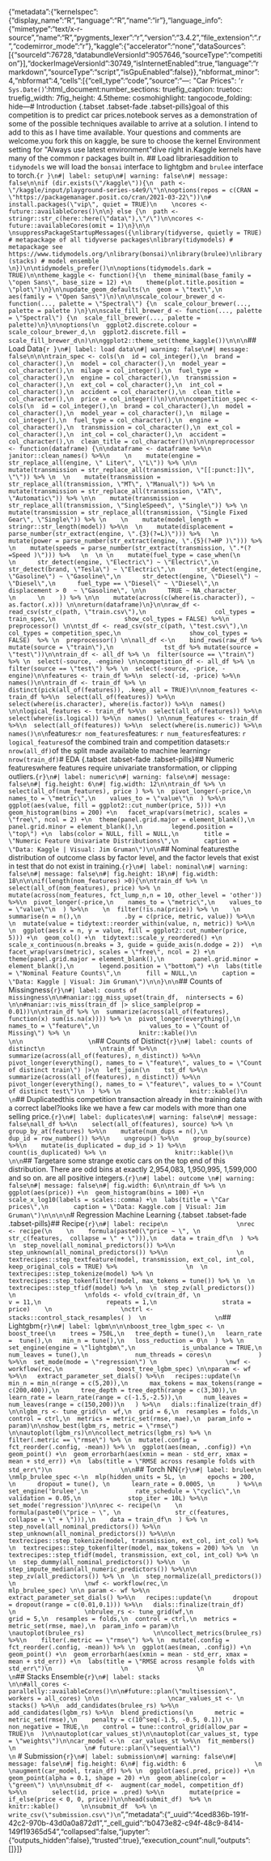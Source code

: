 {"metadata":{"kernelspec":{"display_name":"R","language":"R","name":"ir"},"language_info":{"mimetype":"text/x-r-source","name":"R","pygments_lexer":"r","version":"3.4.2","file_extension":".r","codemirror_mode":"r"},"kaggle":{"accelerator":"none","dataSources":[{"sourceId":76728,"databundleVersionId":9057646,"sourceType":"competition"}],"dockerImageVersionId":30749,"isInternetEnabled":true,"language":"rmarkdown","sourceType":"script","isGpuEnabled":false}},"nbformat_minor":4,"nbformat":4,"cells":[{"cell_type":"code","source":"---\ntitle: \"Car Prices\"\ndate: '`r Sys.Date()`'\noutput:\n  html_document:\n    number_sections: true\n    fig_caption: true\n    toc: true\n    fig_width: 7\n    fig_height: 4.5\n    theme: cosmo\n    highlight: tango\n    code_folding: hide\n---\n  \n# Introduction  {.tabset .tabset-fade .tabset-pills}\n\nThe goal of this competition is to predict car prices.\n\nMy notebook serves as a demonstration of some of the possible techniques available to arrive at a solution.  I intend to add to this as I have time available. Your questions and comments are welcome.\n\nIf you fork this on kaggle, be sure to choose the kernel Environment setting for \"Always use latest environment\"\n\nLets dive right in.\n\nThe Kaggle kernels have many of the common r packages built in.  \n\n## Load libraries\n\nIn addition to `tidymodels` we will load the `bonsai` interface to lightgbm and `brulee` interface to torch.\n\n```{r }\n#| label: setup\n#| warning: false\n#| message: false\n\nif (dir.exists(\"/kaggle\")){\n  path <- \"/kaggle/input/playground-series-s4e9/\"\n\noptions(repos = c(CRAN = \"https://packagemanager.posit.co/cran/2021-03-22\"))\n# install.packages(\"vip\", quiet = TRUE)\n    \ncores <- future::availableCores()\n\n} else {\n  path <- stringr::str_c(here::here(\"data\"),\"/\")\n\ncores <- future::availableCores(omit = 1)\n}\n\n \nsuppressPackageStartupMessages({\nlibrary(tidyverse, quietly = TRUE) # metapackage of all tidyverse packages\nlibrary(tidymodels) # metapackage see https://www.tidymodels.org/\nlibrary(bonsai)\nlibrary(brulee)\nlibrary(stacks) # model ensemble    \n})\n\ntidymodels_prefer()\n\noptions(tidymodels.dark = TRUE)\n\ntheme_kaggle <- function(){\n  theme_minimal(base_family = \"open Sans\", base_size = 12) +\n    theme(plot.title.position = \"plot\")\n}\n\nupdate_geom_defaults(\n  geom = \"text\",\n  aes(family = \"Open Sans\")\n)\n\n\nscale_colour_brewer_d <- function(..., palette = \"Spectral\") {\n  scale_colour_brewer(..., palette = palette )\n}\n\nscale_fill_brewer_d <- function(..., palette = \"Spectral\") {\n  scale_fill_brewer(..., palette = palette)\n}\n\noptions(\n  ggplot2.discrete.colour = scale_colour_brewer_d,\n  ggplot2.discrete.fill = scale_fill_brewer_d\n)\n\nggplot2::theme_set(theme_kaggle())\n\n\n```\n\n\n## Load Data\n\n```{r }\n#| label: load data\n#| warning: false\n#| message: false\n\n\ntrain_spec <- cols(\n  id = col_integer(),\n  brand = col_character(),\n  model = col_character(),\n  model_year = col_character(),\n  milage = col_integer(),\n  fuel_type = col_character(),\n  engine = col_character(),\n  transmission = col_character(),\n  ext_col = col_character(),\n  int_col = col_character(),\n  accident = col_character(),\n  clean_title = col_character(),\n  price = col_integer()\n)\n\n\ncompetition_spec <- cols(\n  id = col_integer(),\n  brand = col_character(),\n  model = col_character(),\n  model_year = col_character(),\n  milage = col_integer(),\n  fuel_type = col_character(),\n  engine = col_character(),\n  transmission = col_character(),\n  ext_col = col_character(),\n  int_col = col_character(),\n  accident = col_character(),\n  clean_title = col_character()\n)\n\npreprocessor <- function(dataframe) {\n\ndataframe <- dataframe %>%\n    janitor::clean_names() %>%\n    \n    mutate(engine = str_replace_all(engine, \" Liter\", \"L\")) %>% \n\n    mutate(transmission = str_replace_all(transmission, \"[[:punct:]]\", \"\")) %>% \n  \n    mutate(transmission = str_replace_all(transmission, \"MT\", \"Manual\")) %>% \n    mutate(transmission = str_replace_all(transmission, \"AT\", \"Automatic\")) %>% \n\n    mutate(transmission = str_replace_all(transmission, \"SingleSpeed\", \"Single\")) %>% \n    mutate(transmission = str_replace_all(transmission, \"Single Fixed Gear\", \"Single\")) %>% \n    \n    mutate(model_length = stringr::str_length(model)) %>%\n  \n    mutate(displacement = parse_number(str_extract(engine, \".{3}(?=L)\"))) %>%   \n    mutate(power = parse_number(str_extract(engine, \".{5}(?=HP )\"))) %>%   \n    mutate(speeds = parse_number(str_extract(transmission, \".*(?=Speed )\"))) %>%   \n  \n \n    mutate(fuel_type = case_when(\n      \n      str_detect(engine, \"Electric\") ~ \"Electric\",\n      str_detect(brand, \"Tesla\") ~ \"Electric\",\n      str_detect(engine, \"Gasoline\") ~ \"Gasoline\",\n      str_detect(engine, \"Diesel\") ~ \"Diesel\",\n      fuel_type == \"Diesel\" ~ \"Diesel\",\n      displacement > 0  ~ \"Gasoline\", \n\n      TRUE ~ NA_character_      \n      \n    )) %>% \n\n    mutate(across(c(where(is.character)), ~ as.factor(.x))) \n\nreturn(dataframe)\n}\n\nraw_df <- read_csv(str_c(path, \"train.csv\"),\n                   col_types = train_spec,\n                   show_col_types = FALSE) %>%\n          preprocessor() \n\ntst_df <- read_csv(str_c(path, \"test.csv\"),\n                   col_types = competition_spec,\n                   show_col_types = FALSE)  %>% \n  preprocessor() \n\nall_df <-\n    bind_rows(raw_df %>% mutate(source = \"train\"),\n              tst_df %>% mutate(source = \"test\"))\n\ntrain_df <- all_df %>% \n  filter(source == \"train\") %>% \n  select(-source, -engine) \n\ncompetition_df <- all_df %>% \n  filter(source == \"test\") %>% \n  select(-source, -price, -engine)\n\nfeatures <- train_df %>%\n  select(-id, -price) %>%\n  names()\n\ntrain_df <- train_df %>% \n  distinct(pick(all_of(features)), .keep_all = TRUE)\n\nnom_features <- train_df %>%\n  select(all_of(features)) %>%\n  select(where(is.character), where(is.factor)) %>%\n  names() \n\nlogical_features <- train_df %>%\n  select(all_of(features)) %>%\n  select(where(is.logical)) %>%\n  names() \n\nnum_features <- train_df %>%\n  select(all_of(features)) %>%\n  select(where(is.numeric)) %>%\n  names()\n\n```\n\nNominal features:\n\n`r nom_features`\n\nNumeric features: \n\n`r num_features`\n\nLogical features: \n\n`r logical_features`\n\n\nSize of the combined train and competition datasets:\n\n`r nrow(all_df)`\n\nSize of the split made available to machine learning\n\n`r nrow(train_df)`\n\n\n# EDA {.tabset .tabset-fade .tabset-pills}\n\n## Numeric features\n\nConsider where features require univariate transformation, or clipping outliers.\n```{r}\n#| label: numeric\n#| warning: false\n#| message: false\n#| fig.height: 6\n#| fig.width: 12\n\ntrain_df %>% \n  select(all_of(num_features), price ) %>% \n  pivot_longer(-price,\n    names_to = \"metric\",\n    values_to = \"value\"\n  ) %>%\n  ggplot(aes(value, fill = ggplot2::cut_number(price, 5))) +\n  geom_histogram(bins = 200) +\n   facet_wrap(vars(metric), scales = \"free\", ncol = 2) +\n  theme(panel.grid.major = element_blank(),\n        panel.grid.minor = element_blank(),\n        legend.position = \"top\") +\n  labs(color = NULL, fill = NULL,\n       title = \"Numeric Feature Univariate Distributions\",\n       caption = \"Data: Kaggle | Visual: Jim Gruman\")\n\n```\n\n\n## Nominal features\n\nExplore the distribution of outcome class by factor level, and the factor levels that exist in test that do not exist in training.\n\n\n```{r}\n#| label: nominal\n#| warning: false\n#| message: false\n#| fig.height: 18\n#| fig.width: 18\n\n\nif(length(nom_features) >0){\n\ntrain_df %>% \n  select(all_of(nom_features), price) %>% \n  mutate(across(nom_features, fct_lump_n,n = 10, other_level = 'other')) %>%\n  pivot_longer(-price,\n    names_to = \"metric\",\n    values_to = \"value\"\n  ) %>%\n    \n  filter(!is.na(price)) %>% \n    \n  summarise(n = n(),\n            .by = c(price, metric, value)) %>%\n      \n  mutate(value = tidytext::reorder_within(value, n, metric)) %>%\n    \n  ggplot(aes(x = n, y = value, fill = ggplot2::cut_number(price, 5))) +\n  geom_col() +\n  tidytext::scale_y_reordered() +\n  scale_x_continuous(n.breaks = 3, guide = guide_axis(n.dodge = 2))  +\n  facet_wrap(vars(metric), scales = \"free\", ncol = 2) +\n  theme(panel.grid.major = element_blank(),\n        panel.grid.minor = element_blank(),\n       legend.position = \"bottom\") +\n  labs(title = \"Nominal Feature Counts\",\n       fill = NULL,\n       caption = \"Data: Kaggle | Visual: Jim Gruman\")\n\n}\n\n```\n\n## Counts of Missingness\n                  \n```{r}\n#| label: counts of missingness\n\n#naniar::gg_miss_upset(train_df,  nintersects = 6) \n\n#naniar::vis_miss(train_df |> slice_sample(prop = 0.01))\n\ntrain_df %>% \n  summarize(across(all_of(features), function(x) sum(is.na(x)))) %>% \n  pivot_longer(everything(),\n              names_to = \"feature\",\n              values_to = \"Count of Missing\") %>% \n                   knitr::kable()\n                   \n\n                  \n```\n\n## Counts of Distinct\n                   \n               \n```{r}\n#| label: counts of distinct\n               \ntrain_df %>%\n  summarize(across(all_of(features), n_distinct)) %>%\n  pivot_longer(everything(), names_to = \"feature\", values_to = \"Count of distinct train\") |>\n  left_join(\n    tst_df %>%\n      summarize(across(all_of(features), n_distinct)) %>%\n      pivot_longer(everything(), names_to = \"feature\", values_to = \"Count of distinct test\")\n  ) %>% \n                   knitr::kable()\n               \n```\n\n## Duplicated\n\nIs this competition transaction already in the training data with a correct label?\n\nIt looks like we have a few car models with more than one selling price.\n\n```{r}\n#| label: duplicates\n#| warning: false\n#| message: false\nall_df %>%\n    select(all_of(features), source) %>% \n    group_by_at(features) %>%\n    mutate(num_dups = n(),\n           dup_id = row_number()) %>%\n    ungroup() %>%\n    group_by(source) %>%\n    mutate(is_duplicated = dup_id > 1) %>%\n    count(is_duplicated) %>% \n                   knitr::kable()\n               \n\n```\n                   \n\n\n\n## Target\n\nThere are some strange exotic cars on the top end of this distribution. There are odd bins at exactly 2,954,083, 1,950,995, 1,599,000 and so on. \n\nThese are all positive integers.\n\n```{r}\n#| label: outcome \n#| warning: false\n#| message: false\n#| fig.width: 6\n\ntrain_df %>% \n  ggplot(aes(price)) +\n  geom_histogram(bins = 100) +\n  scale_x_log10(labels = scales::comma) +\n  labs(title = \"Car prices\",\n       caption = \"Data: Kaggle.com | Visual: Jim Gruman\")\n\n\n\n```\n \n           \n                \n# Regression Machine Learning {.tabset .tabset-fade .tabset-pills}\n\n\n## Recipe\n\n```{r}\n#| label: recipe\n                   \nrec <- recipe(\n    \n    formula(paste0(\"price ~ \", \n               str_c(features,  collapse = \" + \"))),\n    data = train_df\n  ) %>% \n  step_novel(all_nominal_predictors()) %>%\n  step_unknown(all_nominal_predictors()) %>%\n                   \n  textrecipes::step_textfeature(model, transmission, ext_col, int_col, keep_original_cols = TRUE) %>%                   \n  \n  textrecipes::step_tokenize(model) %>% \n  textrecipes::step_tokenfilter(model, max_tokens = tune()) %>% \n  \n  textrecipes::step_tfidf(model) %>% \n  \n  step_zv(all_predictors()) \n                   \nfolds <- vfold_cv(train_df, \n                  v = 11,\n                  repeats = 1,\n                  strata = price)    \n                   \nctrl <- stacks::control_stack_resamples( )  \n                   \n```\n\n\n\n## Lightgbm\n\n```{r}\n#| label: lgbm\n\n\nboost_tree_lgbm_spec <- \n  boost_tree(\n    trees = 750L,\n   tree_depth = tune(),\n   learn_rate =  tune(),\n   min_n = tune(),\n   loss_reduction = 0\n  ) %>% \n  set_engine(engine = \"lightgbm\",\n             is_unbalance = TRUE,\n             num_leaves = tune(),\n             num_threads = cores\n             ) %>%\n  set_mode(mode = \"regression\") \n                   \nwf <- workflow(rec,\n               boost_tree_lgbm_spec) \n\nparam <- wf %>%\n   extract_parameter_set_dials() %>%\n   recipes::update(\n      min_n = min_n(range = c(5,20)),\n      max_tokens = max_tokens(range = c(200,400)),\n      tree_depth = tree_depth(range = c(3,30)),\n      learn_rate = learn_rate(range = c(-1.5,-2.5)),\n      num_leaves = num_leaves(range = c(150,200))\n   ) %>%\n   dials::finalize(train_df)                 \n\nlgbm_rs <- tune_grid(\n  wf,\n  grid = 6,\n  resamples = folds,\n  control = ctrl,\n  metrics = metric_set(rmse, mae),\n  param_info = param)\n\nshow_best(lgbm_rs, metric = \"rmse\")  \n\nautoplot(lgbm_rs)\n\ncollect_metrics(lgbm_rs) %>% \n  filter(.metric == \"rmse\") %>% \n  mutate(.config = fct_reorder(.config, -mean)) %>% \n  ggplot(aes(mean, .config)) +\n  geom_point() +\n  geom_errorbarh(aes(xmin = mean - std_err, xmax = mean + std_err)) +\n  labs(title = \"RMSE across resample folds with std_err\")\n                   \n\n```\n                   \n## Torch NN\n                   \n```{r}\n#| label: brulee\n                   \nmlp_brulee_spec <-\n  mlp(hidden_units = 5L, \n      epochs = 200, \n      dropout = tune(), \n      learn_rate = 0.0005, \n      ) %>%\n  set_engine('brulee',\n             rate_schedule = \"cyclic\",\n             validation = 0.05,\n             stop_iter = 10L) %>%\n  set_mode('regression')\n\nrec <- recipe(\n    \n    formula(paste0(\"price ~ \", \n               str_c(features,  collapse = \" + \"))),\n    data = train_df\n  ) %>% \n  step_novel(all_nominal_predictors()) %>%\n  step_unknown(all_nominal_predictors()) %>%\n\n  textrecipes::step_tokenize(model, transmission, ext_col, int_col) %>% \n  textrecipes::step_tokenfilter(model, max_tokens = 200) %>% \n  \n  textrecipes::step_tfidf(model, transmission, ext_col, int_col) %>% \n  \n  step_dummy(all_nominal_predictors()) %>%\n  \n  step_impute_median(all_numeric_predictors()) %>%\n\n  step_zv(all_predictors()) %>% \n  \n  step_normalize(all_predictors())       \n                   \nwf <- workflow(rec,\n               mlp_brulee_spec) \n\n param <- wf %>%\n   extract_parameter_set_dials() %>%\n   recipes::update(\n      dropout = dropout(range = c(0.01,0.1))) %>%\n   dials::finalize(train_df)                    \n                   \nbrulee_rs <- tune_grid(wf,\n                       grid = 5,\n  resamples = folds,\n  control = ctrl,\n  metrics = metric_set(rmse, mae),\n  param_info = param)\n                   \nautoplot(brulee_rs)                   \n\ncollect_metrics(brulee_rs) %>%\n    filter(.metric == \"rmse\") %>% \n  mutate(.config = fct_reorder(.config, -mean)) %>% \n  ggplot(aes(mean, .config)) +\n  geom_point() +\n  geom_errorbarh(aes(xmin = mean - std_err, xmax = mean + std_err)) +\n  labs(title = \"RMSE across resample folds with std_err\")\n                   \n                   \n                   \n```\n\n                   \n## Stacks Ensemble\n                   \n```{r}\n#| label: stacks                   \n\n#all_cores <- parallelly::availableCores()\n\n#future::plan(\"multisession\", workers = all_cores) \n\n                   \ncar_values_st <- \n  stacks() %>%\n  add_candidates(brulee_rs) %>%\n  add_candidates(lgbm_rs) %>%\n  blend_predictions(\n      metric = metric_set(rmse),\n    penalty = c(10^seq(-1.5, -0.5, 0.1)),\n    non_negative = TRUE,\n    control = tune::control_grid(allow_par = TRUE)\n  )\n\nautoplot(car_values_st)\n\nautoplot(car_values_st, type = \"weights\")\n\ncar_model <-\n  car_values_st %>%\n  fit_members()  \n                   \n# future::plan(\"sequential\")                    \n```                   \n                      \n\n                   \n# Submission\n                   \n                \n                   \n```{r}\n#| label: submission\n#| warning: false\n#| message: false\n#| fig.height: 6\n#| fig.width: 6                   \n                   \naugment(car_model, train_df) %>% \n  ggplot(aes(.pred, price)) +\n  geom_point(alpha = 0.1, shape = 20) +\n  geom_abline(color = \"green\") \n\n\nsubmit_df <-  augment(car_model, competition_df) %>%\n       select(id, price = .pred) %>%\n       mutate(price = if_else(price < 0, 0, price))\n\nhead(submit_df)  %>% \n     knitr::kable()      \n\nsubmit_df  %>% \n  write_csv(\"submission.csv\")\n```   ","metadata":{"_uuid":"4ced836b-191f-42c2-970b-43d0a0a872d1","_cell_guid":"b0473e82-c94f-48c9-8414-149f19365d54","collapsed":false,"jupyter":{"outputs_hidden":false},"trusted":true},"execution_count":null,"outputs":[]}]}